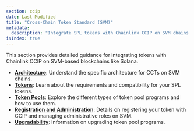 ```yaml
---
section: ccip
date: Last Modified
title: "Cross-Chain Token Standard (SVM)"
metadata:
  description: "Integrate SPL tokens with Chainlink CCIP on SVM chains like Solana. Learn CCT architecture, token requirements, pools, registration, and upgradability."
isIndex: true
---
```



<CcipCommon callout="calloutCCTSVM" />

This section provides detailed guidance for integrating tokens with Chainlink CCIP on SVM-based blockchains like Solana.

- **[Architecture](/ccip/concepts/cross-chain-token/svm/architecture)**: Understand the specific architecture for CCTs on SVM chains.
- **[Tokens](/ccip/concepts/cross-chain-token/svm/tokens)**: Learn about the requirements and compatibility for your SPL tokens.
- **[Token Pools](/ccip/concepts/cross-chain-token/svm/token-pools)**: Explore the different types of token pool programs and how to use them.
- **[Registration and Administration](/ccip/concepts/cross-chain-token/svm/registration-administration)**: Details on registering your token with CCIP and managing administrative roles on SVM.
- **[Upgradability](/ccip/concepts/cross-chain-token/svm/upgradability)**: Information on upgrading token pool programs.

